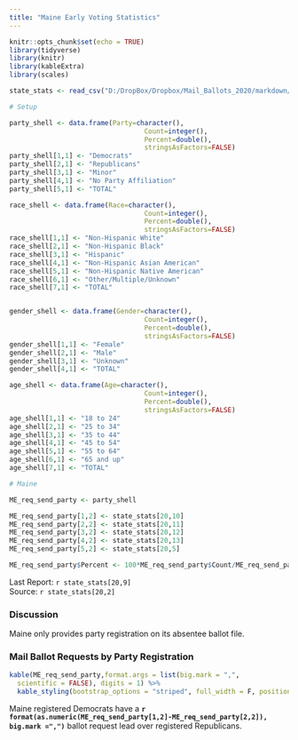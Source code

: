 ```yaml
---
title: "Maine Early Voting Statistics"
---
```

```r
knitr::opts_chunk$set(echo = TRUE)
library(tidyverse)
library(knitr)
library(kableExtra)
library(scales)

state_stats <- read_csv("D:/DropBox/Dropbox/Mail_Ballots_2020/markdown/2020G_Early_Vote.csv")

# Setup

party_shell <- data.frame(Party=character(),
                                  Count=integer(),
                                  Percent=double(),
                                  stringsAsFactors=FALSE)
party_shell[1,1] <- "Democrats"
party_shell[2,1] <- "Republicans"
party_shell[3,1] <- "Minor"
party_shell[4,1] <- "No Party Affiliation"
party_shell[5,1] <- "TOTAL"

race_shell <- data.frame(Race=character(),
                                  Count=integer(),
                                  Percent=double(),
                                  stringsAsFactors=FALSE)
race_shell[1,1] <- "Non-Hispanic White"
race_shell[2,1] <- "Non-Hispanic Black"
race_shell[3,1] <- "Hispanic"
race_shell[4,1] <- "Non-Hispanic Asian American"
race_shell[5,1] <- "Non-Hispanic Native American"
race_shell[6,1] <- "Other/Multiple/Unknown"
race_shell[7,1] <- "TOTAL"


gender_shell <- data.frame(Gender=character(),
                                  Count=integer(),
                                  Percent=double(),
                                  stringsAsFactors=FALSE)
gender_shell[1,1] <- "Female"
gender_shell[2,1] <- "Male"
gender_shell[3,1] <- "Unknown"
gender_shell[4,1] <- "TOTAL"

age_shell <- data.frame(Age=character(),
                                  Count=integer(),
                                  Percent=double(),
                                  stringsAsFactors=FALSE)
age_shell[1,1] <- "18 to 24"
age_shell[2,1] <- "25 to 34"
age_shell[3,1] <- "35 to 44"
age_shell[4,1] <- "45 to 54"
age_shell[5,1] <- "55 to 64"
age_shell[6,1] <- "65 and up"
age_shell[7,1] <- "TOTAL"

# Maine

ME_req_send_party <- party_shell

ME_req_send_party[1,2] <- state_stats[20,10] 
ME_req_send_party[2,2] <- state_stats[20,11] 
ME_req_send_party[3,2] <- state_stats[20,12] 
ME_req_send_party[4,2] <- state_stats[20,13] 
ME_req_send_party[5,2] <- state_stats[20,5] 

ME_req_send_party$Percent <- 100*ME_req_send_party$Count/ME_req_send_party[5,2]
```
Last Report: `r state_stats[20,9]`  
Source:  `r state_stats[20,2]`

### Discussion

Maine only provides party registration on its absentee ballot file.

### Mail Ballot Requests by Party Registration

``` r
kable(ME_req_send_party,format.args = list(big.mark = ",", 
  scientific = FALSE), digits = 1) %>%
  kable_styling(bootstrap_options = "striped", full_width = F, position = "left")
```

Maine registered Democrats have a **`r format(as.numeric(ME_req_send_party[1,2]-ME_req_send_party[2,2]), big.mark =",")`** ballot request lead over registered Republicans.
